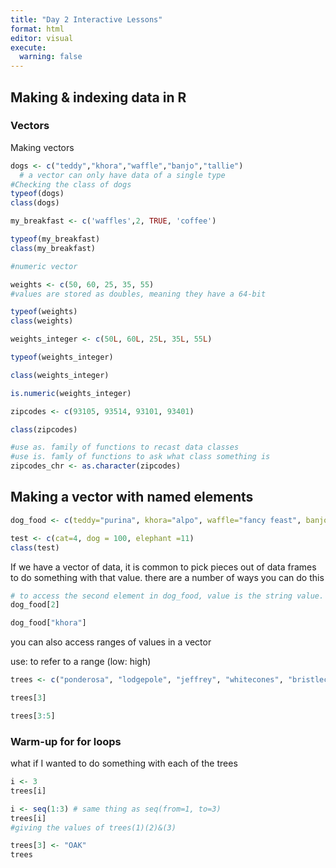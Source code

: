 ```yaml
---
title: "Day 2 Interactive Lessons"
format: html
editor: visual
execute: 
  warning: false
---
```


## Making & indexing data in R

### Vectors 

Making vectors

```r
dogs <- c("teddy","khora","waffle","banjo","tallie")
  # a vector can only have data of a single type
#Checking the class of dogs
typeof(dogs)
class(dogs)
```

```r
my_breakfast <- c('waffles',2, TRUE, 'coffee')

typeof(my_breakfast)
class(my_breakfast)
```

```r
#numeric vector

weights <- c(50, 60, 25, 35, 55)
#values are stored as doubles, meaning they have a 64-bit

typeof(weights)
class(weights)
```

```r
weights_integer <- c(50L, 60L, 25L, 35L, 55L)

typeof(weights_integer)

class(weights_integer)
```

```r
is.numeric(weights_integer)
```

```r
zipcodes <- c(93105, 93514, 93101, 93401)

class(zipcodes)

#use as. family of functions to recast data classes
#use is. famly of functions to ask what class something is 
zipcodes_chr <- as.character(zipcodes)
```

## Making a vector with named elements

```r
dog_food <- c(teddy="purina", khora="alpo", waffle="fancy feast", banjo= "blue diamond", tallie= "farmer's dog")

test <- c(cat=4, dog = 100, elephant =11)
class(test)
```

If we have a vector of data, it is common to pick pieces out of data frames to do something with that value. there are a number of ways you can do this

```r
# to access the second element in dog_food, value is the string value. R uses 1 index, starts at 1
dog_food[2]
```

```r
dog_food["khora"]

```

you can also access ranges of values in a vector

use: to refer to a range (low: high)

```r
trees <- c("ponderosa", "lodgepole", "jeffrey", "whitecones", "bristlecone")

trees[3]

trees[3:5]
```

### Warm-up for for loops

what if I wanted to do something with each of the trees

```r
i <- 3
trees[i]
```

```r
i <- seq(1:3) # same thing as seq(from=1, to=3)
trees[i]
#giving the values of trees(1)(2)&(3)

```

```r
trees[3] <- "OAK"
trees
```
